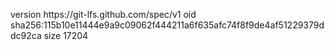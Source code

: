 version https://git-lfs.github.com/spec/v1
oid sha256:115b10e11444e9a9c09062f444211a6f635afc74f8f9de4af51229379ddc92ca
size 17204
